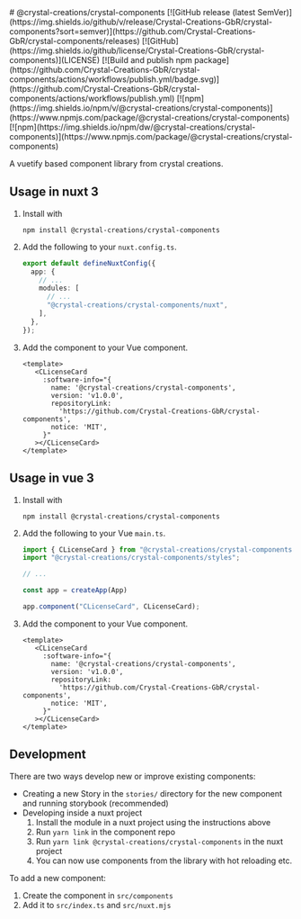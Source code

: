 
<Meta title="README" />
# @crystal-creations/crystal-components
[![GitHub release (latest SemVer)](https://img.shields.io/github/v/release/Crystal-Creations-GbR/crystal-components?sort=semver)](https://github.com/Crystal-Creations-GbR/crystal-components/releases) [![GitHub](https://img.shields.io/github/license/Crystal-Creations-GbR/crystal-components)](LICENSE) [![Build and publish npm package](https://github.com/Crystal-Creations-GbR/crystal-components/actions/workflows/publish.yml/badge.svg)](https://github.com/Crystal-Creations-GbR/crystal-components/actions/workflows/publish.yml) [![npm](https://img.shields.io/npm/v/@crystal-creations/crystal-components)](https://www.npmjs.com/package/@crystal-creations/crystal-components) [![npm](https://img.shields.io/npm/dw/@crystal-creations/crystal-components)](https://www.npmjs.com/package/@crystal-creations/crystal-components)

A vuetify based component library from crystal creations.

## Usage in nuxt 3
1. Install with

   `npm install @crystal-creations/crystal-components`

2. Add the following to your `nuxt.config.ts`.
    ```ts
    export default defineNuxtConfig({
      app: {
        // ...
        modules: [
          // ...
          "@crystal-creations/crystal-components/nuxt",
        ],
      },
    });
    ```

3. Add the component to your Vue component.
    ```vue
    <template>
       <CLicenseCard
         :software-info="{
           name: '@crystal-creations/crystal-components',
           version: 'v1.0.0',
           repositoryLink:
             'https://github.com/Crystal-Creations-GbR/crystal-components',
           notice: 'MIT',
         }"
       ></CLicenseCard>
    </template>
    ```

## Usage in vue 3
1. Install with

   `npm install @crystal-creations/crystal-components`

2. Add the following to your Vue `main.ts`.
    ```ts
    import { CLicenseCard } from "@crystal-creations/crystal-components";
    import "@crystal-creations/crystal-components/styles";

    // ...

    const app = createApp(App)

    app.component("CLicenseCard", CLicenseCard);
    ```

3. Add the component to your Vue component.
    ```vue
    <template>
       <CLicenseCard
         :software-info="{
           name: '@crystal-creations/crystal-components',
           version: 'v1.0.0',
           repositoryLink:
             'https://github.com/Crystal-Creations-GbR/crystal-components',
           notice: 'MIT',
         }"
       ></CLicenseCard>
    </template>
    ```

## Development
There are two ways develop new or improve existing components:
- Creating a new Story in the `stories/` directory for the new component and running storybook (recommended)
- Developing inside a nuxt project
  1. Install the module in a nuxt project using the instructions above
  2. Run `yarn link` in the component repo
  3. Run `yarn link @crystal-creations/crystal-components` in the nuxt project
  4. You can now use components from the library with hot reloading etc.

To add a new component:
1. Create the component in `src/components`
2. Add it to `src/index.ts` and `src/nuxt.mjs`